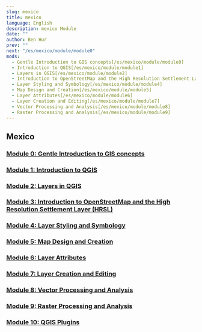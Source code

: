 ```yaml
---
slug: mexico
title: mexico
language: English
description: mexico Module
date: ""
author: Ben Hur
prev: ""
next: "/es/mexico/module/module0"
mods:
  - Gentle Introduction to GIS concepts[/es/mexico/module/module0]
  - Introduction to QGIS[/es/mexico/module/module1]
  - Layers in QGIS[/es/mexico/module/module2]
  - Introduction to OpenStreetMap and the High Resolution Settlement Layer (HRSL)[/es/mexico/module/module3]
  - Layer Styling and Symbology[/es/mexico/module/module4]
  - Map Design and Creation[/es/mexico/module/module5]
  - Layer Attributes[/es/mexico/module/module6]
  - Layer Creation and Editing[/es/mexico/module/module7]
  - Vector Processing and Analysis[/es/mexico/module/module8]
  - Raster Processing and Analysis[/es/mexico/module/module9]
---
```



## Mexico

### [Module 0: Gentle Introduction to GIS concepts](/es/mexico/module/module0)
### [Module 1: Introduction to QGIS](/es/mexico/module/module1)
### [Module 2: Layers in QGIS](/es/mexico/module/module2)
### [Module 3: Introduction to OpenStreetMap and the High Resolution Settlement Layer (HRSL)](/es/mexico/module/module3)
### [Module 4: Layer Styling and Symbology](/es/mexico/module/module4)
### [Module 5: Map Design and Creation](/es/mexico/module/module5)
### [Module 6: Layer Attributes](/es/mexico/module/module6)
### [Module 7: Layer Creation and Editing](/es/mexico/module/module7)
### [Module 8: Vector Processing and Analysis](/es/mexico/module/module8)
### [Module 9: Raster Processing and Analysis](/es/mexico/module/module9)
### [Module 10: QGIS Plugins](/es/mexico/module/module10)
